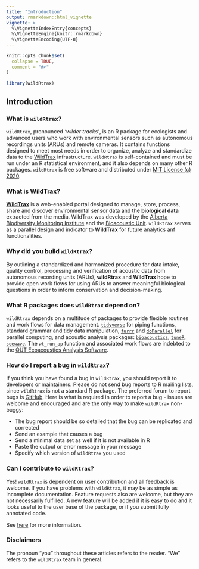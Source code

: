 ```yaml
---
title: "Introduction"
output: rmarkdown::html_vignette
vignette: >
  %\VignetteIndexEntry{concepts}
  %\VignetteEngine{knitr::rmarkdown}
  %\VignetteEncoding{UTF-8}
---
```


```r

knitr::opts_chunk$set(
  collapse = TRUE,
  comment = "#>"
)
```

```r
library(wildRtrax)
```

## Introduction

### What is `wildRtrax`?

`wildRtrax`, pronounced *'wilder tracks'*, is an R package for ecologists and advanced users who work with environmental sensors such as autonomous recordings units (ARUs) and remote cameras. It contains functions designed to meet most needs in order to organize, analyze and standardize data to the [WildTrax](https://wwww.wildtrax.ca) infrastructure. `wildRtrax` is self-contained and must be run under an R statistical environment, and it also depends on many other R packages. `wildRtrax` is free software and distributed under [MIT License (c) 2020](https://github.com/ABbiodiversity/wildRtrax/blob/master/LICENSE).

### What is **WildTrax**?

[**WildTrax**](https://www.wildtrax.ca) is a web-enabled portal designed to manage, store, process, share and discover environmental sensor data and the  **biological data** extracted from the media. WildTrax was developed by the [Alberta Biodiversity Monitoring Institute](https://abmi.ca) and the [Bioacoustic Unit](https://bioacoustic.abmi.ca). `wildRtrax` serves as a parallel design and indicator to **WildTrax** for future analytics anf functionalities.

### Why did you build `wildRtrax`?

By outlining a standardized and harmonized procedure for data intake, quality control, processing and verification of acoustic data from autonomous recording units (ARUs), **wildRtrax** and **WildTrax** hope to provide open work flows for using ARUs to answer meaningful biological questions in order to inform conservation and decision-making.

### What R packages does `wildRtrax` depend on?

`wildRtrax` depends on a multitude of packages to provide flexible routines and work flows for data management. [`tidyverse`](https://tidyverse.org) for piping functions, standard grammar and tidy data manipulation, [`furrr`](https://davisvaughan.github.io/furrr/) and [`doParallel`](https://cran.r-project.org/web/packages/doParallel/index.html) for parallel computing, and acoustic analysis packages: [`bioacoustics`](https://cran.r-project.org/web/packages/bioacoustics/index.html), [`tuneR`](https://cran.r-project.org/web/packages/tuneR/index.html), [`seewave`](https://cran.r-project.org/web/packages/seewave/seewave.pdf). The `wt_run_ap` function and associated work flows are indebted to the [QUT Ecoacoustics Analysis Software](https://github.com/QutEcoacoustics/audio-analysis). 

### How do I report a bug in `wildRtrax`?

If you think you have found a bug in `wildRtrax`, you should report it to developers or maintainers. Please do not send bug reports to R mailing lists, since `wildRtrax` is not a standard R package. The preferred forum to report bugs is [GitHub](https://github.com/ABbiodiversity/wildRtrax/issues).  Here is what is required in order to report a bug - issues are welcome and encouraged and are the only way to make `wildRtrax` non-buggy:

* The bug report should be so detailed that the bug can be replicated and corrected
* Send an example that causes a bug
* Send a minimal data set as well if it is not available in R
* Paste the output or error message in your message
* Specify which version of `wildRtrax` you used

### Can I contribute to `wildRtrax`?

Yes! `wildRtrax` is dependent on user contribution and all feedback is welcome. If you have problems with `wildRtrax`, it may be as simple as incomplete documentation. Feature requests also are welcome, but they are not necessarily fulfilled. A new feature will be added if it is easy to do and it looks useful to the user base of the package, or if you submit fully annotated code.

See [here](https://abbiodiversity.github.io/wildRtrax/CONTRIBUTING.html) for more information. 

### Disclaimers

The pronoun “you” throughout these articles refers to the reader. “We” refers to the `wildRtrax` team in general.
